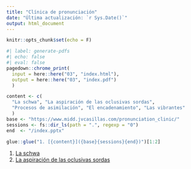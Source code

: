 ```yaml
---
title: "Clínica de pronunciación"
date: "Última actualización: `r Sys.Date()`"
output: html_document
---
```


```r
knitr::opts_chunk$set(echo = F)
```


```r
#| label: generate-pdfs
#| echo: false
#| eval: false
pagedown::chrome_print(
  input = here::here("03", "index.html"), 
  output = here::here("03", "index.pdf")
  )
```





```r
content <- c(
  "La schwa", "La aspiración de las oclusivas sordas", 
  "Procesos de asimilación", "El encadenamiento", "Las vibrantes"
  )
base <- "https://www.midd.jvcasillas.com/pronunciation_clinic/"
sessions <- fs::dir_ls(path = ".", regexp = "0")
end  <- "/index.pptx"

glue::glue("1. [{content}]({base}{sessions}{end})")[1:2]
```


1. [La schwa](https://www.midd.jvcasillas.com/pronunciation_clinic/01/index.html)
1. [La aspiración de las oclusivas sordas](https://www.midd.jvcasillas.com/pronunciation_clinic/02/index.pdf)
<!--
1. [/bdg/, /s/](https://www.midd.jvcasillas.com/pronunciation_clinic/03/index.html)
1. [El encadenamiento](https://www.midd.jvcasillas.com/pronunciation_clinic/03/index.html)
1. [Las vibrantes](https://www.midd.jvcasillas.com/pronunciation_clinic/05/index.pptx)
-->
